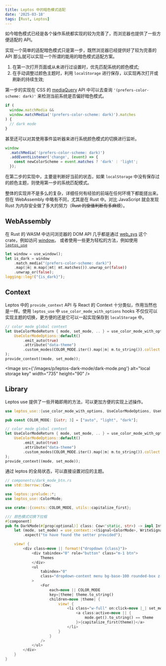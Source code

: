 ```yaml
---
title: Leptos 中的暗色模式适配
date: '2025-03-18'
tags: [Rust, Leptos]
---
```


如今暗色模式已经是各个操作系统都实现的较为完善了，而浏览器也提供了一些方便适配的 API。

实现一个简单的适配暗色模式只是第一步，既然浏览器已经提供好了较为完善的 API 那么就可以实现一个所谓的能用的暗色模式适配方案。

1. 在第一次打开页面或从未进行过设置时，优先匹配系统的颜色模式;
2. 在手动调整过颜色主题时，利用 `localStorage` 进行保存，以实现再次打开或刷新的持续生效;

第一步的实现在 CSS 的 [mediaQuery](https://developer.mozilla.org/en-US/docs/Web/API/Window/matchMedia) API 中可以去查询 `'(prefers-color-scheme: dark)'` 来检测当前系统是否偏好暗色模式。

```js
if (
  window.matchMedia &&
  window.matchMedia('(prefers-color-scheme: dark)').matches
) {
  // dark mode
}
```

甚至还可以对其使用事件监听器来进行系统颜色模式的切换进行监听。

```js
window
  .matchMedia('(prefers-color-scheme: dark)')
  .addEventListener('change', (event) => {
    const newColorScheme = event.matches ? 'dark' : 'light';
  });
```

在第二步的实现中，主要是判断好当前的状态，如果 `localStorage` 中没有保存过的颜色主题，则使用第一步的系统匹配模式。

整体的实现并不是多么的复杂，详细任何有经验的前端在任何环境下都能搓出来。但在 WebAssembly 中略有不同，尤其是在 Rust 中。对比 JavaScript 就会发现
Rust 为内存安全做了多大的努力（~~Rust 的空值判断有多麻烦~~）。

## WebAssembly

在 Rust 的 WASM 中访问浏览器的 DOM API 几乎都是通过 [web_sys](https://rustwasm.github.io/wasm-bindgen/api/web_sys/index.html) 这个 crate，例如访问 [window](https://rustwasm.github.io/wasm-bindgen/api/web_sys/struct.Window.html)。
或者使用一些更为轻松的方法，例如使用 [`leptos_use`](https://leptos-use.rs/)

```rs
let window = use_window();
let is_dark = window
    .match_media("(prefers-color-scheme: dark)")
    .map(|m| m.map(|mt| mt.matches()).unwrap_or(false))
    .unwrap_or(false);
logging::log!("{is_dark}");
```

## Context

Leptos 中的 `provide_context` API 与 React 的 Context 十分类似，作用当然也是一样。使用 `leptos_use` 中 `use_color_mode_with_options` hooks 不仅仅可以实现主题的切换，更方便的还是它可以一起实现保存到 `localStorage` 中。

```rust
// color mode global context
let UseColorModeReturn { mode, set_mode, .. } = use_color_mode_with_options(
    UseColorModeOptions::default()
        .emit_auto(true)
        .attribute("data-theme")
        .custom_modes(COLOR_MODE.iter().map(|m| m.to_string()).collect::<_>()),
);
provide_context((mode, set_mode));
```

<Image
  src={'/images/p/leptos-dark-mode/dark-mode.png'}
  alt="local storage key"
  width="735"
  height="90"
/>

## Library

Leptos use 提供了一些开箱即用的方法，可以更加方便的实现上述操作。

```rust
use leptos_use::{use_color_mode_with_options, UseColorModeOptions, UseColorModeReturn};

pub const COLOR_MODE: [&str; 3] = ["auto", "light", "dark"];

// color mode global context
let UseColorModeReturn { mode, set_mode, .. } = use_color_mode_with_options(
    UseColorModeOptions::default()
        .emit_auto(true)
        .attribute("data-theme")
        .custom_modes(COLOR_MODE.iter().map(|m| m.to_string()).collect::<_>()),
);
provide_context((mode, set_mode));
```

通过 leptos 的全局状态，可以直接设置对应的主题。

```rust
// components/dark_mode_btn.rs
use std::borrow::Cow;

use leptos::prelude::*;
use leptos_use::ColorMode;

use crate::{consts::COLOR_MODE, utils::capitalize_first};

/// 颜色模式切换下拉框
#[component]
pub fn DarkMode(#[prop(optional)] class: Cow<'static, str>) -> impl IntoView {
    let (mode, set_mode) = use_context::<(Signal<ColorMode>, WriteSignal<ColorMode>)>()
        .expect("to have found the setter provided");

    view! {
        <div class=move || format!("dropdown {class}")>
            <div tabindex="0" role="button" class="m-1 btn">
                Themes
            </div>
            <ul
                tabindex="0"
                class="dropdown-content menu bg-base-100 rounded-box z-1 w-32 p-2 shadow flex flex-col h-64 overflow-y-auto flex-nowrap"
            >
                <For
                    each=move || COLOR_MODE
                    key=|theme| theme.to_string()
                    children=move |theme| {
                        view! {
                            <li class="w-full" on:click=move |_| set_mode.set(theme.into())>
                                <a class:active=move || {
                                    mode.get().to_string() == theme
                                }>{capitalize_first(theme)}</a>
                            </li>
                        }
                    }
                />
            </ul>
        </div>
    }
}
```
